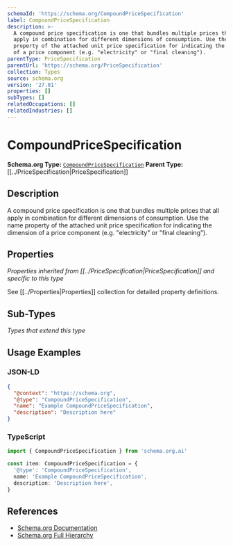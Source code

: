 ```yaml
---
schemaId: 'https://schema.org/CompoundPriceSpecification'
label: CompoundPriceSpecification
description: >-
  A compound price specification is one that bundles multiple prices that all
  apply in combination for different dimensions of consumption. Use the name
  property of the attached unit price specification for indicating the dimension
  of a price component (e.g. "electricity" or "final cleaning").
parentType: PriceSpecification
parentUrl: 'https://schema.org/PriceSpecification'
collection: Types
source: schema.org
version: '27.01'
properties: []
subTypes: []
relatedOccupations: []
relatedIndustries: []
---
```

# CompoundPriceSpecification

**Schema.org Type:** [`CompoundPriceSpecification`](https://schema.org/CompoundPriceSpecification)
**Parent Type:** [[../PriceSpecification|PriceSpecification]]

## Description

A compound price specification is one that bundles multiple prices that all apply in combination for different dimensions of consumption. Use the name property of the attached unit price specification for indicating the dimension of a price component (e.g. "electricity" or "final cleaning").

## Properties

*Properties inherited from [[../PriceSpecification|PriceSpecification]] and specific to this type*

See [[../Properties|Properties]] collection for detailed property definitions.

## Sub-Types

*Types that extend this type*

## Usage Examples

### JSON-LD

```json
{
  "@context": "https://schema.org",
  "@type": "CompoundPriceSpecification",
  "name": "Example CompoundPriceSpecification",
  "description": "Description here"
}
```

### TypeScript

```typescript
import { CompoundPriceSpecification } from 'schema.org.ai'

const item: CompoundPriceSpecification = {
  '@type': 'CompoundPriceSpecification',
  name: 'Example CompoundPriceSpecification',
  description: 'Description here',
}
```

## References

- [Schema.org Documentation](https://schema.org/CompoundPriceSpecification)
- [Schema.org Full Hierarchy](https://schema.org/docs/full.html)
